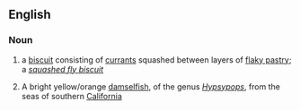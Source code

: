 {{see|Garibaldi}}
==English==

===Noun===
{{wikipedia|Garibaldi biscuit}}
{{en-noun}}

#{{UK}} a [[biscuit]] consisting of [[currant]]s squashed between layers of [[flaky pastry]]; a ''[[squashed fly biscuit]]''
# A bright yellow/orange [[damselfish]], of the genus ''[[Hypsypops]]'', from the seas of southern [[California]]